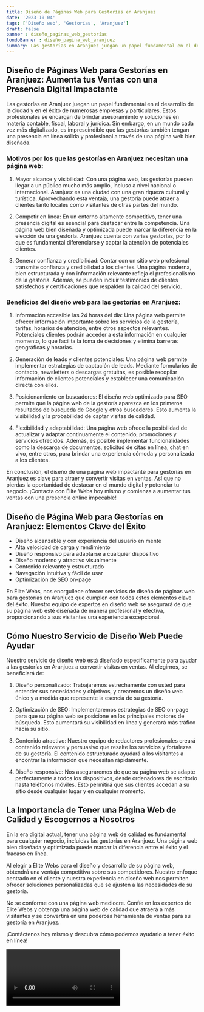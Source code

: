 ```yaml
---
title: Diseño de Páginas Web para Gestorías en Aranjuez
date: '2023-10-04'
tags: ['Diseño web', 'Gestorías', 'Aranjuez']
draft: false
banner : diseño_paginas_web_gestorías
fondoBanner : diseño_pagina_web_aranjuez
summary: Las gestorías en Aranjuez juegan un papel fundamental en el desarrollo de la ciudad y en el éxito de numerosas empresas y particulares. Estos profesionales se encargan de brindar asesoramiento y soluciones en materia contable, fiscal, laboral y jurídica. Sin embargo, en un mundo cada vez más digitalizado, es imprescindible que las gestorías también tengan una presencia en línea sólida y profesional a través de una página web bien diseñada.
---
```


## Diseño de Páginas Web para Gestorías en Aranjuez: Aumenta tus Ventas con una Presencia Digital Impactante

Las gestorías en Aranjuez juegan un papel fundamental en el desarrollo de la ciudad y en el éxito de numerosas empresas y particulares. Estos profesionales se encargan de brindar asesoramiento y soluciones en materia contable, fiscal, laboral y jurídica. Sin embargo, en un mundo cada vez más digitalizado, es imprescindible que las gestorías también tengan una presencia en línea sólida y profesional a través de una página web bien diseñada.

### Motivos por los que las gestorías en Aranjuez necesitan una página web:

1. Mayor alcance y visibilidad: Con una página web, las gestorías pueden llegar a un público mucho más amplio, incluso a nivel nacional o internacional. Aranjuez es una ciudad con una gran riqueza cultural y turística. Aprovechando esta ventaja, una gestoría puede atraer a clientes tanto locales como visitantes de otras partes del mundo.

2. Competir en línea: En un entorno altamente competitivo, tener una presencia digital es esencial para destacar entre la competencia. Una página web bien diseñada y optimizada puede marcar la diferencia en la elección de una gestoría. Aranjuez cuenta con varias gestorías, por lo que es fundamental diferenciarse y captar la atención de potenciales clientes.

3. Generar confianza y credibilidad: Contar con un sitio web profesional transmite confianza y credibilidad a los clientes. Una página moderna, bien estructurada y con información relevante refleja el profesionalismo de la gestoría. Además, se pueden incluir testimonios de clientes satisfechos y certificaciones que respalden la calidad del servicio.

### Beneficios del diseño web para las gestorías en Aranjuez:

1. Información accesible las 24 horas del día: Una página web permite ofrecer información importante sobre los servicios de la gestoría, tarifas, horarios de atención, entre otros aspectos relevantes. Potenciales clientes podrán acceder a esta información en cualquier momento, lo que facilita la toma de decisiones y elimina barreras geográficas y horarias.

2. Generación de leads y clientes potenciales: Una página web permite implementar estrategias de captación de leads. Mediante formularios de contacto, newsletters o descargas gratuitas, es posible recopilar información de clientes potenciales y establecer una comunicación directa con ellos.

3. Posicionamiento en buscadores: El diseño web optimizado para SEO permite que la página web de la gestoría aparezca en los primeros resultados de búsqueda de Google y otros buscadores. Esto aumenta la visibilidad y la probabilidad de captar visitas de calidad.

4. Flexibilidad y adaptabilidad: Una página web ofrece la posibilidad de actualizar y adaptar continuamente el contenido, promociones y servicios ofrecidos. Además, es posible implementar funcionalidades como la descarga de documentos, solicitud de citas en línea, chat en vivo, entre otros, para brindar una experiencia cómoda y personalizada a los clientes.

En conclusión, el diseño de una página web impactante para gestorías en Aranjuez es clave para atraer y convertir visitas en ventas. Así que no pierdas la oportunidad de destacar en el mundo digital y potenciar tu negocio. ¡Contacta con Élite Webs hoy mismo y comienza a aumentar tus ventas con una presencia online impecable!

<GifSeo />

<Cta />

## Diseño de Página Web para Gestorías en Aranjuez: Elementos Clave del Éxito

- Diseño alcanzable y con experiencia del usuario en mente
- Alta velocidad de carga y rendimiento
- Diseño responsivo para adaptarse a cualquier dispositivo
- Diseño moderno y atractivo visualmente
- Contenido relevante y estructurado
- Navegación intuitiva y fácil de usar
- Optimización de SEO on-page

En Élite Webs, nos enorgullece ofrecer servicios de diseño de páginas web para gestorías en Aranjuez que cumplen con todos estos elementos clave del éxito. Nuestro equipo de expertos en diseño web se asegurará de que su página web esté diseñada de manera profesional y efectiva, proporcionando a sus visitantes una experiencia excepcional.

## Cómo Nuestro Servicio de Diseño Web Puede Ayudar

Nuestro servicio de diseño web está diseñado específicamente para ayudar a las gestorías en Aranjuez a convertir visitas en ventas. Al elegirnos, se beneficiará de:

1. Diseño personalizado: Trabajaremos estrechamente con usted para entender sus necesidades y objetivos, y crearemos un diseño web único y a medida que represente la esencia de su gestoría.

2. Optimización de SEO: Implementaremos estrategias de SEO on-page para que su página web se posicione en los principales motores de búsqueda. Esto aumentará su visibilidad en línea y generará más tráfico hacia su sitio.

3. Contenido atractivo: Nuestro equipo de redactores profesionales creará contenido relevante y persuasivo que resalte los servicios y fortalezas de su gestoría. El contenido estructurado ayudará a los visitantes a encontrar la información que necesitan rápidamente.

4. Diseño responsive: Nos aseguraremos de que su página web se adapte perfectamente a todos los dispositivos, desde ordenadores de escritorio hasta teléfonos móviles. Esto permitirá que sus clientes accedan a su sitio desde cualquier lugar y en cualquier momento.

## La Importancia de Tener una Página Web de Calidad y Escogernos a Nosotros

En la era digital actual, tener una página web de calidad es fundamental para cualquier negocio, incluidas las gestorías en Aranjuez. Una página web bien diseñada y optimizada puede marcar la diferencia entre el éxito y el fracaso en línea.

Al elegir a Élite Webs para el diseño y desarrollo de su página web, obtendrá una ventaja competitiva sobre sus competidores. Nuestro enfoque centrado en el cliente y nuestra experiencia en diseño web nos permiten ofrecer soluciones personalizadas que se ajusten a las necesidades de su gestoría.

No se conforme con una página web mediocre. Confíe en los expertos de Élite Webs y obtenga una página web de calidad que atraerá a más visitantes y se convertirá en una poderosa herramienta de ventas para su gestoría en Aranjuez.

¡Contáctenos hoy mismo y descubra cómo podemos ayudarlo a tener éxito en línea!

<Video />

<CtaBot job='Gestorías' city='Aranjuez'/>

<Gmaps query='Aranjuez+españa+maps' />